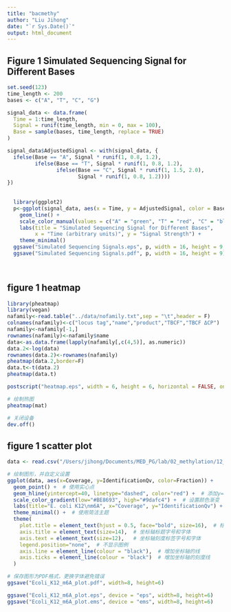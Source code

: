 ```yaml
---
title: "bacmethy"
author: "Liu Jihong"
date: "`r Sys.Date()`"
output: html_document
---
```


## Figure 1 Simulated Sequencing Signal for Different Bases

```r

set.seed(123)
time_length <- 200 
bases <- c("A", "T", "C", "G")

signal_data <- data.frame(
  Time = 1:time_length,
  Signal = runif(time_length, min = 0, max = 100),  
  Base = sample(bases, time_length, replace = TRUE)  
)

signal_data$AdjustedSignal <- with(signal_data, {
  ifelse(Base == "A", Signal * runif(1, 0.8, 1.2),
         ifelse(Base == "T", Signal * runif(1, 0.8, 1.2),
                ifelse(Base == "C", Signal * runif(1, 1.5, 2.0),  
                       Signal * runif(1, 0.8, 1.2))))  
})
  
 
  library(ggplot2)
  p<-ggplot(signal_data, aes(x = Time, y = AdjustedSignal, color = Base)) +
    geom_line() +  
    scale_color_manual(values = c("A" = "green", "T" = "red", "C" = "blue", "G" = "yellow")) +
    labs(title = "Simulated Sequencing Signal for Different Bases",
         x = "Time (arbitrary units)", y = "Signal Strength") +
    theme_minimal()
  ggsave("Simulated Sequencing Signals.eps", p, width = 16, height = 9, device = 'eps')
  ggsave("Simulated Sequencing Signals.pdf", p, width = 16, height = 9)
  
  
```

## figure 1 heatmap

```r
library(pheatmap) 
library(vegan)
nafamily<-read.table("../data/nofamily.txt",sep = "\t",header = F)
colnames(nafamily)<-c("locus tag","name","product","TBCF","TBCF ΔCP")
nafamily<-nafamily[-1,]
rownames(nafamily)<-nafamily$name
data<-as.data.frame(lapply(nafamily[,c(4,5)], as.numeric))
data.2<-log(data)
rownames(data.2)<-rownames(nafamily)
pheatmap(data.2,border=F)
data.t<-t(data.2)
pheatmap(data.t)

postscript("heatmap.eps", width = 6, height = 6, horizontal = FALSE, onefile = FALSE)

# 绘制热图
pheatmap(mat)

# 关闭设备
dev.off()
```

## figure 1 scatter plot

```r
data <- read.csv("/Users/jihong/Documents/MED_PG/lab/02_methylation/12_pipeline/19_briefinginbioinformatics/24_iMeta_review/source data/Figure-1/Ecolim6A.csv")

# 绘制图形，并自定义设置
ggplot(data, aes(x=Coverage, y=IdentificationQv, color=Fraction)) +
  geom_point() +  # 使用实心点
  geom_hline(yintercept=40, linetype="dashed", color="red") +  # 添加y=40的红色虚线
  scale_color_gradient(low="#BE8693", high="#9dafc4") +  # 设置颜色渐变
  labs(title="E. coli K12\nm6A", x="Coverage", y="IdentificationQv") +  # 设置标题和坐标轴标签
  theme_minimal() +  # 使用简洁主题
  theme(
    plot.title = element_text(hjust = 0.5, face="bold", size=16),  # 标题居中、加粗、设置字号和字体
    axis.title = element_text(size=14),  # 坐标轴标题字号和字体
    axis.text = element_text(size=12),   # 坐标轴刻度标签字号和字体
    legend.position="none",  # 不显示图例
    axis.line = element_line(colour = "black"),  # 增加坐标轴的线
    axis.ticks = element_line(colour = "black")  # 增加坐标轴的刻度线
  )

# 保存图形为PDF格式，更换字体避免错误
ggsave("Ecoli_K12_m6A_plot.pdf", width=8, height=6)

ggsave("Ecoli_K12_m6A_plot.eps", device = "eps", width=8, height=6)
ggsave("Ecoli_K12_m6A_plot.ems", device = "ems", width=8, height=6)

```

